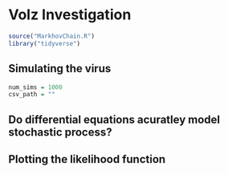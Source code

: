 # Volz Investigation
```r
source("MarkhovChain.R")
library("tidyverse")
```
## Simulating the virus
```r
num_sims = 1000
csv_path = ""
```
## Do differential equations acuratley model stochastic process?
## Plotting the likelihood function